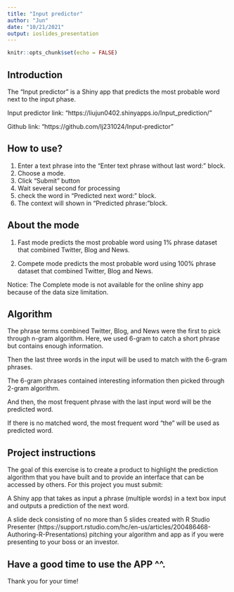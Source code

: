 ---
title: "Input predictor"
author: "Jun"
date: "10/21/2021"
output: ioslides_presentation
---

```{r setup, include=FALSE}
knitr::opts_chunk$set(echo = FALSE)
```

## Introduction

The "Input predictor" is a Shiny app that predicts the most probable word next to the input phase.  

Input predictor link: "https://liujun0402.shinyapps.io/Input_prediction/"

Github link: "https://github.com/lj231024/Input-predictor"



## How to use?

1. Enter a text phrase into the "Enter text phrase without last word:" block.  
2. Choose a mode.  
3. Click "Submit" button
4. Wait several second for processing
5. check the word in "Predicted next word:" block. 
6. The context will shown in "Predicted phrase:"block.

## About the mode

1. Fast mode predicts the most probable word using 1% phrase dataset that combined Twitter, Blog and News.

2. Compete mode predicts the most probable word using 100% phrase dataset that combined Twitter, Blog and News.

Notice: The Complete mode is not available for the online shiny app because of the data size limitation.

## Algorithm

The phrase terms combined Twitter, Blog, and News were the first to pick through n-gram algorithm. Here, we used 6-gram to catch a short phrase but contains enough information.  

Then the last three words in the input will be used to match with the 6-gram phrases.

The 6-gram phrases contained interesting information then picked through 2-gram algorithm.

And then, the most frequent phrase with the last input word will be the predicted word.

If there is no matched word, the most frequent word "the" will be used as predicted word.

## Project instructions

The goal of this exercise is to create a product to highlight the prediction algorithm that you have built and to provide an interface that can be accessed by others. For this project you must submit:

A Shiny app that takes as input a phrase (multiple words) in a text box input and outputs a prediction of the next word.

A slide deck consisting of no more than 5 slides created with R Studio Presenter (https://support.rstudio.com/hc/en-us/articles/200486468-Authoring-R-Presentations) pitching your algorithm and app as if you were presenting to your boss or an investor.

## Have a good time to use the APP ^^.

Thank you for your time!